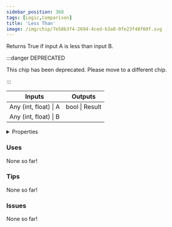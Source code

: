 ```yaml
---
sidebar_position: 368
tags: [Logic,Comparison]
title: 'Less Than'
image: /img/chip/7e58b3f4-2694-4ced-b3a8-0fe23f48f60f.svg
---
```


Returns True if input A is less than input B.

:::danger DEPRECATED

This chip has been deprecated. Please move to a different chip.

:::

<IChip uuid="7e58b3f4-2694-4ced-b3a8-0fe23f48f60f"/>

<table><thead><tr><th>Inputs</th><th>Outputs</th></tr></thead><tbody><tr><td>Any (int, float) | A</td><td>bool | Result</td></tr><tr><td>Any (int, float) | B</td><td /></tr></tbody></table>

<details>
  <summary>Properties</summary>
  <div>
    <div>
    <table>
      <tbody>
        <tr>
          <td>Is beta required?</td>
          <td>No</td>
        </tr>
        <tr>
          <td>Is chip a trolling risk?</td>
          <td>No</td>
        </tr>
        <tr>
          <td>Is chip a role assignment risk?</td>
          <td>No</td>
        </tr>
        <tr>
          <td>Chip UUID</td>
          <td>7e58b3f4-2694-4ced-b3a8-0fe23f48f60f</td>
        </tr>
        <tr>
          <td>Room availability</td>
          <td>Available everywhere</td>
        </tr>
      </tbody>
    </table>
    </div>
  </div>
</details>

### Uses

None so far!

### Tips

None so far!

### Issues

None so far!